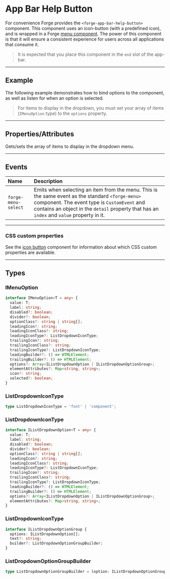 
<PageSection>

# App Bar Help Button

For convenience Forge provides the `<forge-app-bar-help-button>` component. This component uses an icon-button
(with a predefined icon), and is wrapped in a Forge [menu component](?path=/story/components-menu--default). The power of this component is that it will ensure a
consistent experience for users across all applications that consume it.

> It is expected that you place this component in the `end` slot of the app-bar.

</PageSection>

---

<PageSection>

## Example

The following example demonstrates how to bind options to the component, as well as listen for when an option is selected.

<LiveDemo layout="column" fullWidth  codeHtml={AppBarHelpButtonDefaultCodeHtml()}  codeTs={AppBarHelpButtonDefaultCodeTs()}>
  <AppBarHelpButtonDemo/>
</LiveDemo>

> For items to display in the dropdown, you must set your array of items (`IMenuOption` type) to the `options` property.

</PageSection>

---

<PageSection>

## Properties/Attributes


<PropertyDef name="options" type="IMenuOption[]" attr={false} defaultValue="[]">

  Gets/sets the array of items to display in the dropdown menu.

</PropertyDef>

</PageSection>

---

<PageSection>

## Events

| Name                      | Description
| :-------------------------| :-------------------
| `forge-menu-select`       | Emits when selecting an item from the menu. This is the same event as the standard `<forge-menu>` component. The event type is `CustomEvent` and contains an object in the `detail` property that has an `index` and `value` property in it.

</PageSection>

---

<PageSection>

### CSS custom properties

See the [icon button](?path=/docs/components-icon-button--default#css-custom-properties) component for information about which CSS custom properties are available.

</PageSection>

---

<PageSection>

## Types

### IMenuOption

```ts
interface IMenuOption<T = any> {
  value: T;
  label: string;
  disabled?: boolean;
  divider?: boolean;
  optionClass?: string | string[];
  leadingIcon?: string;
  leadingIconClass?: string;
  leadingIconType?: ListDropdownIconType;
  trailingIcon?: string;
  trailingIconClass?: string;
  trailingIconType?: ListDropdownIconType;
  leadingBuilder?: () => HTMLElement;
  trailingBuilder?: () => HTMLElement;
  options?: Array<IListDropdownOption | IListDropdownOptionGroup>;
  elementAttributes?: Map<string, string>;
  icon?: string;
  selected?: boolean;
}
```

### ListDropdownIconType

```ts
type ListDropdownIconType = 'font' | 'component';
```

### ListDropdownIconType

```ts
interface IListDropdownOption<T = any> {
  value: T;
  label: string;
  disabled?: boolean;
  divider?: boolean;
  optionClass?: string | string[];
  leadingIcon?: string;
  leadingIconClass?: string;
  leadingIconType?: ListDropdownIconType;
  trailingIcon?: string;
  trailingIconClass?: string;
  trailingIconType?: ListDropdownIconType;
  leadingBuilder?: () => HTMLElement;
  trailingBuilder?: () => HTMLElement;
  options?: Array<IListDropdownOption | IListDropdownOptionGroup>;
  elementAttributes?: Map<string, string>;
}
```

### ListDropdownIconType

```ts
interface IListDropdownOptionGroup {
  options: IListDropdownOption[];
  text?: string;
  builder?: ListDropdownOptionGroupBuilder;
}
```

### ListDropdownOptionGroupBuilder

```ts
type ListDropdownOptionGroupBuilder = (option: IListDropdownOptionGroup) => HTMLElement;
```

</PageSection>